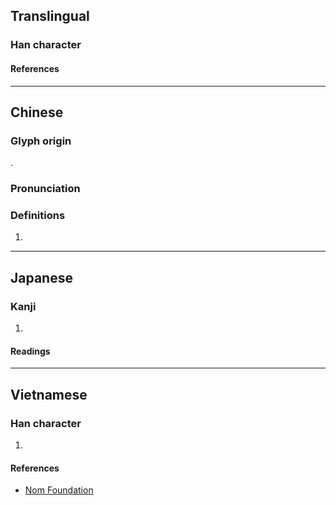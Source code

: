 {{character info}}
==Translingual==

===Han character===
{{Han char|rn=64|rad=手|as=04|sn=7|four=|canj=QOB|ids=⿰扌內}}

====References====
{{Han ref|kx=0421.080|dkj=11882|hdz=31837.050|uh=6290}}

----

==Chinese==
{{zh-forms}}

===Glyph origin===
{{Han etym}}
{{Han compound|手|內|ls=psc|c1=s|c2=p|t1=hand}}.

===Pronunciation===
{{zh-pron
|m=nè
|m-s=
|dg=
|c=leot6, neot6
|c-t=
|g=
|h=pfs=
|j=
|mb=
|md=
|mn=tw:lā
|mn-t=
|w=
|x=
|mc=y
|oc=y
|cat=n
}}

===Definitions===
{{zh-hanzi}}

# {{rfdef|zh}}

----

==Japanese==

===Kanji===
{{ja-kanji|grade=|rs=手04}}

# {{rfdef|ja|sort=手04}}

====Readings====
{{ja-readings
|on=どつ, なち, どん, そん, どう
|kun=そめる, うつ, いれる, つかむ
}}

----

==Vietnamese==

===Han character===
{{vi-readings|rs=手04|reading=nhồi}}

# {{rfdef|vi|sort=手04}}

====References====
* [http://nomfoundation.org/common/nom_details.php?codepoint=6290 Nom Foundation]